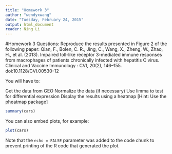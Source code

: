 ```yaml
---
title: "Homework 3"
author: "wendyxwang"
date: "Tuesday, February 24, 2015"
output: html_document
reader: Ning Li
---
```


#Homework 3 Questions:
Reproduce the results presented in Figure 2 of the following paper: Qian, F., Bolen, C. R., Jing, C., Wang, X., Zheng, W., Zhao, H., et al. (2013). Impaired toll-like receptor 3-mediated immune responses from macrophages of patients chronically infected with hepatitis C virus. Clinical and Vaccine Immunology : CVI, 20(2), 146–155. doi:10.1128/CVI.00530-12

You will have to:

Get the data from GEO
Normalize the data (if necessary)
Use limma to test for differential expression
Display the results using a heatmap [Hint: Use the pheatmap package]

```r
summary(cars)
```

You can also embed plots, for example:

```r
plot(cars)
```

Note that the `echo = FALSE` parameter was added to the code chunk to prevent printing of the R code that generated the plot.
